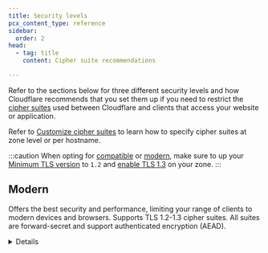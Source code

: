 ```yaml
---
title: Security levels
pcx_content_type: reference
sidebar:
  order: 2
head:
  - tag: title
    content: Cipher suite recommendations

---
```



Refer to the sections below for three different security levels and how Cloudflare recommends that you set them up if you need to restrict the [cipher suites](/ssl/edge-certificates/additional-options/cipher-suites/) used between Cloudflare and clients that access your website or application.

Refer to [Customize cipher suites](/ssl/edge-certificates/additional-options/cipher-suites/customize-cipher-suites/) to learn how to specify cipher suites at zone level or per hostname.

:::caution
When opting for [compatible](#compatible) or [modern](#modern), make sure to up your [Minimum TLS version](/ssl/edge-certificates/additional-options/minimum-tls/) to `1.2` and [enable TLS 1.3](/ssl/edge-certificates/additional-options/tls-13/#enable-tls-13) on your zone.
:::

## Modern

Offers the best security and performance, limiting your range of clients to modern devices and browsers. Supports TLS 1.2-1.3 cipher suites. All suites are forward-secret and support authenticated encryption (AEAD).

<Details header="Cipher suites list">

`AEAD-AES128-GCM-SHA256`[^1], `AEAD-AES256-GCM-SHA384`[^2], `AEAD-CHACHA20-POLY1305-SHA256`[^3],`ECDHE-ECDSA-AES128-GCM-SHA256`, `ECDHE-ECDSA-CHACHA20-POLY1305`, `ECDHE-RSA-AES128-GCM-SHA256`, `ECDHE-RSA-CHACHA20-POLY1305`, `ECDHE-ECDSA-AES256-GCM-SHA384`, `ECDHE-RSA-AES256-GCM-SHA384`

</ Details>

<Render file="cipher-suites-api-linkout" />

## Compatible

Provides broader compatibility with somewhat weaker security. Supports TLS 1.2-1.3 cipher suites. All suites are forward-secret.

<Details header="Cipher suites list">

`AEAD-AES128-GCM-SHA256`, `AEAD-AES256-GCM-SHA384`, `AEAD-CHACHA20-POLY1305-SHA256`, `ECDHE-ECDSA-AES128-GCM-SHA256`, `ECDHE-ECDSA-CHACHA20-POLY1305`, `ECDHE-RSA-AES128-GCM-SHA256`, `ECDHE-RSA-CHACHA20-POLY1305`, `ECDHE-ECDSA-AES256-GCM-SHA384`, `ECDHE-RSA-AES256-GCM-SHA384`, `ECDHE-ECDSA-AES128-SHA256`, `ECDHE-RSA-AES128-SHA256`, `ECDHE-ECDSA-AES256-SHA384`, `ECDHE-RSA-AES256-SHA384`

</ Details>

<Render file="cipher-suites-api-linkout" />

## Legacy (default)

Includes all cipher suites that Cloudflare supports today. Broadest compatibility with the weakest security. Supports TLS 1.0-1.3 cipher suites.

<Details header="Cipher suites list">

`AEAD-AES128-GCM-SHA256`, `AEAD-AES256-GCM-SHA384`, `AEAD-CHACHA20-POLY1305-SHA256`, `ECDHE-ECDSA-AES128-GCM-SHA256`, `ECDHE-ECDSA-CHACHA20-POLY1305`, `ECDHE-RSA-AES128-GCM-SHA256`, `ECDHE-RSA-CHACHA20-POLY1305`, `ECDHE-ECDSA-AES256-GCM-SHA384`, `ECDHE-RSA-AES256-GCM-SHA384`, `ECDHE-ECDSA-AES128-SHA256`, `ECDHE-RSA-AES128-SHA256`, `ECDHE-ECDSA-AES256-SHA384`, `ECDHE-RSA-AES256-SHA384`, `ECDHE-ECDSA-AES128-SHA`, `ECDHE-RSA-AES128-SHA`, `AES128-GCM-SHA256`, `AES128-SHA256`, `AES128-SHA`, `ECDHE-RSA-AES256-SHA`, `AES256-GCM-SHA384`, `AES256-SHA256`, `AES256-SHA`, `DES-CBC3-SHA`

</ Details>

To reset your option to the default, [use an empty array](/ssl/edge-certificates/additional-options/cipher-suites/customize-cipher-suites/#reset-to-default-values).

[^1]: Same as `TLS_AES_128_GCM_SHA256`. Refer to [TLS 1.3 cipher suites](/ssl/edge-certificates/additional-options/cipher-suites/#tls-13) for details.
[^2]: Same as `TLS_AES_256_GCM_SHA384`. Refer to [TLS 1.3 cipher suites](/ssl/edge-certificates/additional-options/cipher-suites/#tls-13) for details.
[^3]: Same as `TLS_CHACHA20_POLY1305_SHA256`. Refer to [TLS 1.3 cipher suites](/ssl/edge-certificates/additional-options/cipher-suites/#tls-13) for details.